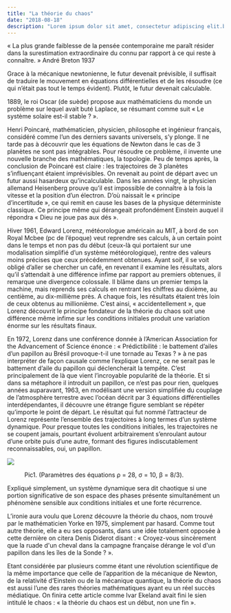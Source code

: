 ```yaml
---
title: "La théorie du chaos"
date: "2018-08-18"
description: "Lorem ipsum dolor sit amet, consectetur adipiscing elit.bla bla blaLorem ipsum dolor sit amet, consectetur adipiscing elit.bla bla blaLorem ipsum dolor sit amet, consectetur adipiscing elit."
---
```



<!-- **La théorie du chaos** -->

« La plus grande faiblesse de la pensée contemporaine me paraît résider dans la surestimation extraordinaire du connu par rapport à ce qui reste à connaître. » André Breton 1937

Grace à la mécanique newtonienne, le futur devenait prévisible, il suffisait de traduire le mouvement en équations différentielles et de les résoudre (ce qui n’était pas tout le temps évident). Plutôt, le futur devenait calculable.

1889, le roi Oscar (de suède) propose aux mathématiciens du monde un problème sur lequel avait buté Laplace, se résumant comme suit « Le système solaire est-il stable ? ».    

Henri Poincaré, mathématicien, physicien, philosophe et ingénieur français, considéré comme l’un des derniers savants universels, s’y plonge. Il ne tarde pas à découvrir que les équations de Newton dans le cas de 3 planètes ne sont pas intégrables. Pour résoudre ce problème, il invente une nouvelle branche des mathématiques, la topologie. Peu de temps après, la conclusion de Poincaré est claire : les trajectoires de 3 planètes s’influençant étaient imprévisibles. On revenait au point de départ avec un futur aussi hasardeux qu’incalculable. Dans les années vingt, le physicien allemand Heisenberg prouve qu’il est impossible de connaître à la fois la vitesse et la position d’un électron. D’où naissait le « principe d’incertitude », ce qui remit en cause les bases de la physique déterministe classique. Ce principe même qui dérangeait profondément Einstein auquel il répondra « Dieu ne joue pas aux dés ».     

Hiver 1961, Edward Lorenz, météorologue américain au MIT, à bord de son Royal Mcbee (pc de l’époque) veut reprendre ses calculs, à un certain point dans le temps et non pas du début (ceux-là qui portaient sur une modalisation simplifié d’un système météorologique), rentre des valeurs moins précises que ceux précédemment obtenues. Ayant soif, il se voit obligé d’aller se chercher un café, en revenant il examine les résultats, alors qu’il s’attendait à une différence infime par rapport au premiers obtenues, il remarque une divergence colossale. Il blâme dans un premier temps la machine, mais reprends ses calculs en rentrant les chiffres au dixième, au centième, au dix-millième près. A chaque fois, les résultats étaient très loin de ceux obtenus au millionième. C’est ainsi, « accidentellement », que Lorenz découvrit le principe fondateur de la théorie du chaos soit une différence même infime sur les conditions initiales produit une variation énorme sur les résultats finaux.    

En 1972, Lorenz dans une conférence donnée à l’American Association for the Advancement of Science énonce : « Prédictibilité : le battement d’ailes d’un papillon au Brésil provoque-t-il une tornade au Texas ? » à ne pas interpréter de façon causale comme l’explique Lorenz, ce ne serait pas le battement d’aile du papillon qui déclencherait la tempête. C’est principalement de là que vient l’incroyable popularité de la théorie. Et si dans sa métaphore il introduit un papillon, ce n’est pas pour rien, quelques années auparavant, 1963, en modélisant une version simplifiée du couplage de l’atmosphère terrestre avec l’océan décrit par 3 équations différentielles interdépendantes, il découvre une étrange figure semblant se répéter qu’importe le point de départ. Le résultat qui fut nommé l’attracteur de Lorenz représente l’ensemble des trajectoires à long termes d’un système dynamique. Pour presque toutes les conditions initiales, les trajectoires ne se coupent jamais, pourtant évoluent arbitrairement s’enroulant autour d’une orbite puis d’une autre, formant des figures indiscutablement reconnaissables, oui, un papillon.

<img src={anneau} />

<Figure>Pic1. (Paramètres des équations ρ = 28, σ = 10, β = 8/3).</Figure>

Expliqué simplement, un système dynamique sera dit chaotique si une portion significative de son espace des phases présente simultanément un phénomène sensible aux conditions initiales et une forte récurrence.

L’ironie aura voulu que Lorenz découvre la théorie du chaos, nom trouvé par le mathématicien Yorke en 1975, simplement par hasard. Comme tout autre théorie, elle a eu ses opposants, dans une idée totalement opposée à cette dernière on citera Denis Diderot disant : « Croyez-vous sincèrement que la ruade d'un cheval dans la campagne française dérange le vol d'un papillon dans les îles de la Sonde ? ».

Etant considérée par plusieurs comme étant une révolution scientifique de la même importance que celle de l’apparition de la mécanique de Newton, de la relativité d’Einstein ou de la mécanique quantique, la théorie du chaos est aussi l’une des rares théories mathématiques ayant eu un réel succès médiatique. On finira cette article comme Ivar Ekeland avait fini le sien intitulé le chaos : « la théorie du chaos est un début, non une fin ».